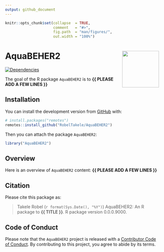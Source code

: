 ```yaml
---
output: github_document
---
```


<!-- README.md is generated from README.Rmd. Please edit that file -->


```r
knitr::opts_chunk$set(collapse  = TRUE,
                      comment   = "#>",
                      fig.path  = "man/figures/",
                      out.width = "100%")
```



AquaBEHER2 <img src="man/figures/package-sticker.png" align="right" style="float:right; height:120px;"/>
=========================================================

<!-- badges: start -->
[![Dependencies](https://img.shields.io/badge/dependencies-0/0-brightgreen?style=flat)](#)
<!-- badges: end -->


The goal of the R package `AquaBEHER2` is to **{{ PLEASE ADD A FEW LINES }}**



## Installation

You can install the development version from [GitHub](https://github.com/) with:

```r
# install.packages("remotes")
remotes::install_github("RobelTakele/AquaBEHER2")
```

Then you can attach the package `AquaBEHER2`:

```r
library("AquaBEHER2")
```



## Overview

Here is an overview of `AquaBEHER2` content: **{{ PLEASE ADD A FEW LINES }}**



## Citation

Please cite this package as: 

> Takele Robel (`r format(Sys.Date(), "%Y")`) AquaBEHER2: An R 
package to **{{ TITLE }}**. R package version 0.0.0.9000.



## Code of Conduct

Please note that the `AquaBEHER2` project is released with a 
[Contributor Code of Conduct](https://contributor-covenant.org/version/2/0/CODE_OF_CONDUCT.html). 
By contributing to this project, you agree to abide by its terms.
